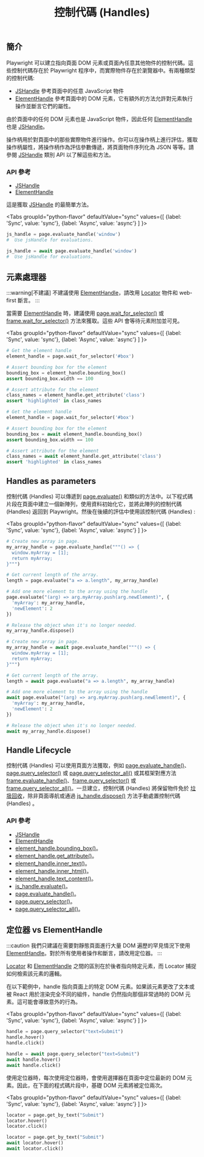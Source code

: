 ﻿---
id: handles
title: "控制代碼 (Handles)"
---

## 簡介

Playwright 可以建立指向頁面 DOM 元素或頁面內任意其他物件的控制代碼。這些控制代碼存在於 Playwright 程序中，而實際物件存在於瀏覽器中。有兩種類型的控制代碼:

- [JSHandle] 參考頁面中的任意 JavaScript 物件
- [ElementHandle] 參考頁面中的 DOM 元素，它有額外的方法允許對元素執行操作並斷言它們的屬性。

由於頁面中的任何 DOM 元素也是 JavaScript 物件，因此任何 [ElementHandle] 也是 [JSHandle]。

操作柄用於對頁面中的那些實際物件進行操作。你可以在操作柄上進行評估，獲取操作柄屬性，將操作柄作為評估參數傳遞，將頁面物件序列化為 JSON 等等。請參閱 [JSHandle](https://example.com) 類別 API 以了解這些和方法。

### API 參考

- [JSHandle]
- [ElementHandle]

這是獲取 [JSHandle] 的最簡單方法。

<Tabs
  groupId="python-flavor"
  defaultValue="sync"
  values={[
    {label: 'Sync', value: 'sync'},
    {label: 'Async', value: 'async'}
  ]
}>
<TabItem value="sync">

```py
js_handle = page.evaluate_handle('window')
#  Use jsHandle for evaluations.
```

</TabItem>
<TabItem value="async">

```py
js_handle = await page.evaluate_handle('window')
#  Use jsHandle for evaluations.
```

</TabItem>
</Tabs>

## 元素處理器

:::warning[不建議]
不建議使用 [ElementHandle]，請改用 [Locator] 物件和 web-first 斷言。
:::

當需要 [ElementHandle] 時，建議使用 [page.wait_for_selector()](https://playwright.dev/python/docs/api/class-page#page-wait-for-selector) 或 [frame.wait_for_selector()](https://playwright.dev/python/docs/api/class-frame#frame-wait-for-selector) 方法來獲取。這些 API 會等待元素附加並可見。

<Tabs
  groupId="python-flavor"
  defaultValue="sync"
  values={[
    {label: 'Sync', value: 'sync'},
    {label: 'Async', value: 'async'}
  ]
}>
<TabItem value="sync">

```py
# Get the element handle
element_handle = page.wait_for_selector('#box')

# Assert bounding box for the element
bounding_box = element_handle.bounding_box()
assert bounding_box.width == 100

# Assert attribute for the element
class_names = element_handle.get_attribute('class')
assert 'highlighted' in class_names
```

</TabItem>
<TabItem value="async">

```py
# Get the element handle
element_handle = page.wait_for_selector('#box')

# Assert bounding box for the element
bounding_box = await element_handle.bounding_box()
assert bounding_box.width == 100

# Assert attribute for the element
class_names = await element_handle.get_attribute('class')
assert 'highlighted' in class_names
```

</TabItem>
</Tabs>

## Handles as parameters

控制代碼 (Handles) 可以傳遞到 [page.evaluate()](/api/class-page.mdx#page-evaluate) 和類似的方法中。以下程式碼片段在頁面中建立一個新陣列，使用資料初始化它，並將此陣列的控制代碼 (Handles) 返回到 Playwright。然後在後續的評估中使用該控制代碼 (Handles) :

<Tabs
  groupId="python-flavor"
  defaultValue="sync"
  values={[
    {label: 'Sync', value: 'sync'},
    {label: 'Async', value: 'async'}
  ]
}>
<TabItem value="sync">

```py
# Create new array in page.
my_array_handle = page.evaluate_handle("""() => {
  window.myArray = [1];
  return myArray;
}""")

# Get current length of the array.
length = page.evaluate("a => a.length", my_array_handle)

# Add one more element to the array using the handle
page.evaluate("(arg) => arg.myArray.push(arg.newElement)", {
  'myArray': my_array_handle,
  'newElement': 2
})

# Release the object when it's no longer needed.
my_array_handle.dispose()
```

</TabItem>
<TabItem value="async">

```py
# Create new array in page.
my_array_handle = await page.evaluate_handle("""() => {
  window.myArray = [1];
  return myArray;
}""")

# Get current length of the array.
length = await page.evaluate("a => a.length", my_array_handle)

# Add one more element to the array using the handle
await page.evaluate("(arg) => arg.myArray.push(arg.newElement)", {
  'myArray': my_array_handle,
  'newElement': 2
})

# Release the object when it's no longer needed.
await my_array_handle.dispose()
```

</TabItem>
</Tabs>

## Handle Lifecycle

控制代碼 (Handles) 可以使用頁面方法獲取，例如 [page.evaluate_handle()](/api/class-page.mdx#page-evaluate-handle)、[page.query_selector()](/api/class-page.mdx#page-query-selector) 或 [page.query_selector_all()](/api/class-page.mdx#page-query-selector-all) 或其框架對應方法 [frame.evaluate_handle()](/api/class-frame.mdx#frame-evaluate-handle)、[frame.query_selector()](/api/class-frame.mdx#frame-query-selector) 或 [frame.query_selector_all()](/api/class-frame.mdx#frame-query-selector-all)。一旦建立，控制代碼 (Handles) 將保留物件免於 [垃圾回收](https://developer.mozilla.org/en-US/docs/Web/JavaScript/Memory_Management)，除非頁面導航或通過 [js_handle.dispose()](/api/class-jshandle.mdx#js-handle-dispose) 方法手動處置控制代碼 (Handles) 。

### API 參考

- [JSHandle]
- [ElementHandle]
- [element_handle.bounding_box()](/api/class-elementhandle.mdx#element-handle-bounding-box)。
- [element_handle.get_attribute()](/api/class-elementhandle.mdx#element-handle-get-attribute)。
- [element_handle.inner_text()](/api/class-elementhandle.mdx#element-handle-inner-text)。
- [element_handle.inner_html()](/api/class-elementhandle.mdx#element-handle-inner-html)。
- [element_handle.text_content()](/api/class-elementhandle.mdx#element-handle-text-content)。
- [js_handle.evaluate()](/api/class-jshandle.mdx#js-handle-evaluate)。
- [page.evaluate_handle()](/api/class-page.mdx#page-evaluate-handle)。
- [page.query_selector()](/api/class-page.mdx#page-query-selector)。
- [page.query_selector_all()](/api/class-page.mdx#page-query-selector-all)。


## 定位器 vs ElementHandle

:::caution
我們只建議在需要對靜態頁面進行大量 DOM 遍歷的罕見情況下使用 [ElementHandle]。對於所有使用者操作和斷言，請改用定位器。
:::

[Locator] 和 [ElementHandle] 之間的區別在於後者指向特定元素，而 Locator 捕捉如何檢索該元素的邏輯。

在以下範例中，handle 指向頁面上的特定 DOM 元素。如果該元素更改了文本或被 React 用於渲染完全不同的組件，handle 仍然指向那個非常過時的 DOM 元素。這可能會導致意外的行為。

<Tabs
  groupId="python-flavor"
  defaultValue="sync"
  values={[
    {label: 'Sync', value: 'sync'},
    {label: 'Async', value: 'async'}
  ]
}>
<TabItem value="sync">

```py
handle = page.query_selector("text=Submit")
handle.hover()
handle.click()
```

</TabItem>
<TabItem value="async">

```py
handle = await page.query_selector("text=Submit")
await handle.hover()
await handle.click()
```

</TabItem>
</Tabs>

使用定位器時，每次使用定位器時，會使用選擇器在頁面中定位最新的 DOM 元素。因此，在下面的程式碼片段中，基礎 DOM 元素將被定位兩次。

<Tabs
  groupId="python-flavor"
  defaultValue="sync"
  values={[
    {label: 'Sync', value: 'sync'},
    {label: 'Async', value: 'async'}
  ]
}>
<TabItem value="sync">

```py
locator = page.get_by_text("Submit")
locator.hover()
locator.click()
```

</TabItem>
<TabItem value="async">

```py
locator = page.get_by_text("Submit")
await locator.hover()
await locator.click()
```

</TabItem>
</Tabs>




[Accessibility]: /api/class-accessibility.mdx "Accessibility"
[APIRequest]: /api/class-apirequest.mdx "APIRequest"
[APIRequestContext]: /api/class-apirequestcontext.mdx "APIRequestContext"
[APIResponse]: /api/class-apiresponse.mdx "APIResponse"
[APIResponseAssertions]: /api/class-apiresponseassertions.mdx "APIResponseAssertions"
[Browser]: /api/class-browser.mdx "Browser"
[BrowserContext]: /api/class-browsercontext.mdx "BrowserContext"
[BrowserType]: /api/class-browsertype.mdx "BrowserType"
[CDPSession]: /api/class-cdpsession.mdx "CDPSession"
[Clock]: /api/class-clock.mdx "Clock"
[ConsoleMessage]: /api/class-consolemessage.mdx "ConsoleMessage"
[Dialog]: /api/class-dialog.mdx "Dialog"
[Download]: /api/class-download.mdx "Download"
[ElementHandle]: /api/class-elementhandle.mdx "ElementHandle"
[Error]: /api/class-error.mdx "Error"
[FileChooser]: /api/class-filechooser.mdx "FileChooser"
[Frame]: /api/class-frame.mdx "Frame"
[FrameLocator]: /api/class-framelocator.mdx "FrameLocator"
[JSHandle]: /api/class-jshandle.mdx "JSHandle"
[Keyboard]: /api/class-keyboard.mdx "Keyboard"
[Locator]: /api/class-locator.mdx "Locator"
[LocatorAssertions]: /api/class-locatorassertions.mdx "LocatorAssertions"
[Mouse]: /api/class-mouse.mdx "Mouse"
[Page]: /api/class-page.mdx "Page"
[PageAssertions]: /api/class-pageassertions.mdx "PageAssertions"
[Playwright]: /api/class-playwright.mdx "Playwright"
[Request]: /api/class-request.mdx "Request"
[Response]: /api/class-response.mdx "Response"
[Route]: /api/class-route.mdx "Route"
[Selectors]: /api/class-selectors.mdx "Selectors"
[TimeoutError]: /api/class-timeouterror.mdx "TimeoutError"
[Touchscreen]: /api/class-touchscreen.mdx "Touchscreen"
[Tracing]: /api/class-tracing.mdx "Tracing"
[Video]: /api/class-video.mdx "Video"
[WebError]: /api/class-weberror.mdx "WebError"
[WebSocket]: /api/class-websocket.mdx "WebSocket"
[Worker]: /api/class-worker.mdx "Worker"
[Element]: https://developer.mozilla.org/en-US/docs/Web/API/element "Element"
[EvaluationArgument]: /evaluating.mdx#evaluation-argument "EvaluationArgument"
[Promise]: https://developer.mozilla.org/en-US/docs/Web/JavaScript/Reference/Global_Objects/Promise "Promise"
[iterator]: https://developer.mozilla.org/en-US/docs/Web/JavaScript/Reference/Iteration_protocols "Iterator"
[origin]: https://developer.mozilla.org/en-US/docs/Glossary/Origin "Origin"
[selector]: https://developer.mozilla.org/en-US/docs/Web/CSS/CSS_Selectors "selector"
[Serializable]: https://developer.mozilla.org/en-US/docs/Web/JavaScript/Reference/Global_Objects/JSON/stringify#Description "Serializable"
[UIEvent.detail]: https://developer.mozilla.org/en-US/docs/Web/API/UIEvent/detail "UIEvent.detail"
[UnixTime]: https://en.wikipedia.org/wiki/Unix_time "Unix Time"
[xpath]: https://developer.mozilla.org/en-US/docs/Web/XPath "xpath"

[Any]: https://docs.python.org/3/library/typing.html#typing.Any "Any"
[bool]: https://docs.python.org/3/library/stdtypes.html "bool"
[bytes]: https://docs.python.org/3/library/stdtypes.html#bytes "bytes"
[Callable]: https://docs.python.org/3/library/typing.html#typing.Callable "Callable"
[EventContextManager]: https://docs.python.org/3/reference/datamodel.html#context-managers "Event context manager"
[EventEmitter]: https://pyee.readthedocs.io/en/latest/#pyee.BaseEventEmitter "EventEmitter"
[Exception]: https://docs.python.org/3/library/exceptions.html#Exception "Exception"
[Dict]: https://docs.python.org/3/library/typing.html#typing.Dict "Dict"
[float]: https://docs.python.org/3/library/stdtypes.html#numeric-types-int-float-complex "float"
[int]: https://docs.python.org/3/library/stdtypes.html#numeric-types-int-float-complex "int"
[List]: https://docs.python.org/3/library/typing.html#typing.List "List"
[NoneType]: https://docs.python.org/3/library/constants.html#None "None"
[Pattern]: https://docs.python.org/3/library/re.html "Pattern"
[URL]: https://en.wikipedia.org/wiki/URL "URL"
[pathlib.Path]: https://realpython.com/python-pathlib/ "pathlib.Path"
[str]: https://docs.python.org/3/library/stdtypes.html#text-sequence-type-str "str"
[Union]: https://docs.python.org/3/library/typing.html#typing.Union "Union"
[datetime]: https://docs.python.org/3/library/datetime.html#datetime.datetime "datetime"

[all available image tags]: https://mcr.microsoft.com/en-us/product/playwright/python/about "all available image tags"
[Microsoft Artifact Registry]: https://mcr.microsoft.com/en-us/product/playwright/python/about "Microsoft Artifact Registry"
[Dockerfile.jammy]: https://github.com/microsoft/playwright-python/blob/main/utils/docker/Dockerfile.jammy "Dockerfile.jammy"
